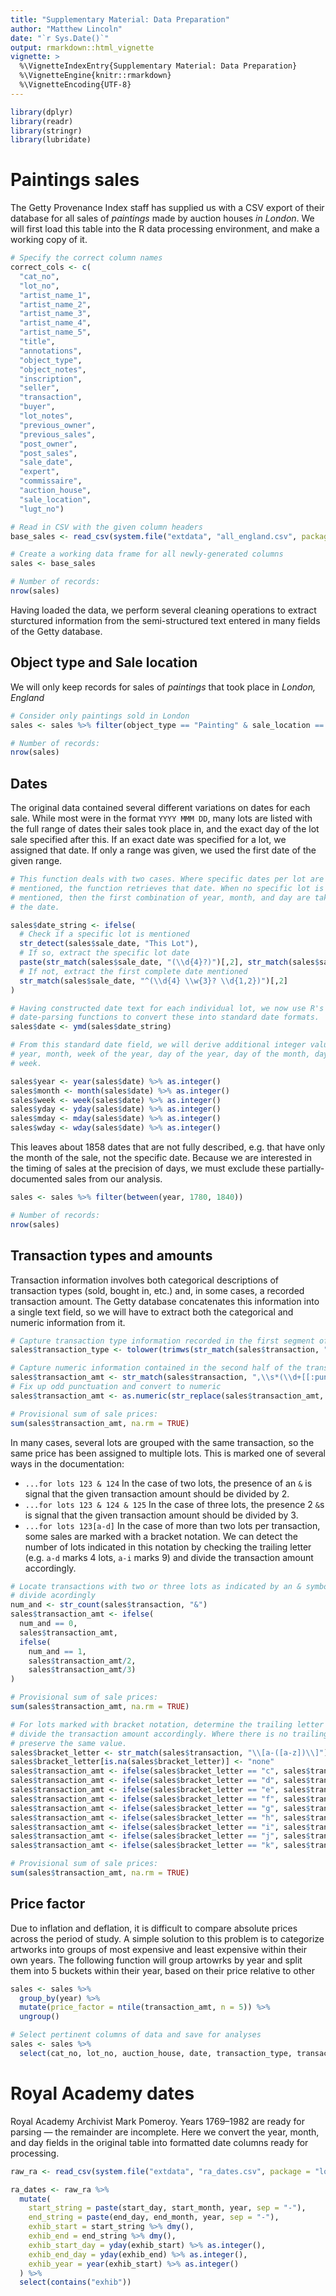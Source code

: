 ```yaml
---
title: "Supplementary Material: Data Preparation"
author: "Matthew Lincoln"
date: "`r Sys.Date()`"
output: rmarkdown::html_vignette
vignette: >
  %\VignetteIndexEntry{Supplementary Material: Data Preparation}
  %\VignetteEngine{knitr::rmarkdown}
  %\VignetteEncoding{UTF-8}
---
```

```r
library(dplyr)
library(readr)
library(stringr)
library(lubridate)
```

# Paintings sales

The Getty Provenance Index staff has supplied us with a CSV export of their
database for all sales of _paintings_ made by auction houses _in London_. We
will first load this table into the R data processing environment, and make a
working copy of it.

```r
# Specify the correct column names
correct_cols <- c(
  "cat_no",
  "lot_no",
  "artist_name_1",
  "artist_name_2",
  "artist_name_3",
  "artist_name_4",
  "artist_name_5",
  "title",
  "annotations",
  "object_type",
  "object_notes",
  "inscription",
  "seller",
  "transaction",
  "buyer",
  "lot_notes",
  "previous_owner",
  "previous_sales",
  "post_owner",
  "post_sales",
  "sale_date",
  "expert",
  "commissaire",
  "auction_house",
  "sale_location",
  "lugt_no")

# Read in CSV with the given column headers
base_sales <- read_csv(system.file("extdata", "all_england.csv", package = "londonauctions"), skip = 1, col_names = correct_cols, col_types = "cccccccccccccccccccccccccc")

# Create a working data frame for all newly-generated columns
sales <- base_sales

# Number of records:
nrow(sales)
```

Having loaded the data, we perform several cleaning operations to extract sturctured information from the semi-structured text entered in many fields of the Getty database.

## Object type and Sale location

We will only keep records for sales of _paintings_ that took place in _London, England_

```r
# Consider only paintings sold in London
sales <- sales %>% filter(object_type == "Painting" & sale_location == "London, England")

# Number of records:
nrow(sales)
```

## Dates

The original data contained several different variations on dates for each sale.
While most were in the format `YYYY MMM DD`, many lots are listed with the full
range of dates their sales took place in, and the exact day of the lot sale
specified after this. If an exact date was specified for a lot, we assigned that
date. If only a range was given, we used the first date of the given range.

```r
# This function deals with two cases. Where specific dates per lot are
# mentioned, the function retrieves that date. When no specific lot is
# mentioned, then the first combination of year, month, and day are taken to be
# the date.

sales$date_string <- ifelse(
  # Check if a specific lot is mentioned
  str_detect(sales$sale_date, "This Lot"),
  # If so, extract the specific lot date
  paste(str_match(sales$sale_date, "(\\d{4}?)")[,2], str_match(sales$sale_date, "This Lot: (.{6})")[,2], sep = " "),
  # If not, extract the first complete date mentioned
  str_match(sales$sale_date, "^(\\d{4} \\w{3}? \\d{1,2})")[,2]
)

# Having constructed date text for each individual lot, we now use R's
# date-parsing functions to convert these into standard date formats.
sales$date <- ymd(sales$date_string)

# From this standard date field, we will derive additional integer values for
# year, month, week of the year, day of the year, day of the month, day of the
# week.

sales$year <- year(sales$date) %>% as.integer()
sales$month <- month(sales$date) %>% as.integer()
sales$week <- week(sales$date) %>% as.integer()
sales$yday <- yday(sales$date) %>% as.integer()
sales$mday <- mday(sales$date) %>% as.integer()
sales$wday <- wday(sales$date) %>% as.integer()
```

This leaves about 1858 dates that are not fully described, e.g. that have only
the month of the sale, not the specific date. Because we are interested in the
timing of sales at the precision of days, we must exclude these
partially-documented sales from our analysis.

```r
sales <- sales %>% filter(between(year, 1780, 1840))

# Number of records:
nrow(sales)
```
  
## Transaction types and amounts

Transaction information involves both categorical descriptions of transaction
types (sold, bought in, etc.) and, in some cases, a recorded transaction amount.
The Getty database concatenates this information into a single text field, so we
will have to extract both the categorical and numeric information from it.

```r
# Capture transaction type information recorded in the first segment of the transaction column
sales$transaction_type <- tolower(trimws(str_match(sales$transaction, "^([A-Za-z ]+)")[,2]))

# Capture numeric information contained in the second half of the transaction column
sales$transaction_amt <- str_match(sales$transaction, ",\\s*(\\d+[[:punct:]]?\\d*)")[,2]
# Fix up odd punctuation and convert to numeric
sales$transaction_amt <- as.numeric(str_replace(sales$transaction_amt, "[[:punct:]]", "."))

# Provisional sum of sale prices:
sum(sales$transaction_amt, na.rm = TRUE)
```

In many cases, several lots are grouped with the same transaction, so the same
price has been assigned to multiple lots. This is marked one of several ways in
the documentation:

- `...for lots 123 & 124` In the case of two lots, the presence of an `&` is signal that the given transaction amount should be divided by 2.
- `...for lots 123 & 124 & 125` In the case of three lots, the presence 2 `&`s is signal that the given transaction amount should be divided by 3.
- `...for lots 123[a-d]` In the case of more than two lots per transaction, some sales are marked with a bracket notation. We can detect the number of lots indicated in this notation by checking the trailing letter (e.g. `a-d` marks 4 lots, `a-i` marks 9) and divide the transaction amount accordingly.

```r
# Locate transactions with two or three lots as indicated by an & symbol, and
# divide acordingly
num_and <- str_count(sales$transaction, "&")
sales$transaction_amt <- ifelse(
  num_and == 0,
  sales$transaction_amt,
  ifelse(
    num_and == 1,
    sales$transaction_amt/2,
    sales$transaction_amt/3)
)

# Provisional sum of sale prices:
sum(sales$transaction_amt, na.rm = TRUE)

# For lots marked with bracket notation, determine the trailing letter and 
# divide the transaction amount accordingly. Where there is no trailing letter,
# preserve the same value.
sales$bracket_letter <- str_match(sales$transaction, "\\[a-([a-z])\\]")[,2]
sales$bracket_letter[is.na(sales$bracket_letter)] <- "none"
sales$transaction_amt <- ifelse(sales$bracket_letter == "c", sales$transaction_amt/3, sales$transaction_amt)
sales$transaction_amt <- ifelse(sales$bracket_letter == "d", sales$transaction_amt/4, sales$transaction_amt)
sales$transaction_amt <- ifelse(sales$bracket_letter == "e", sales$transaction_amt/5, sales$transaction_amt)
sales$transaction_amt <- ifelse(sales$bracket_letter == "f", sales$transaction_amt/6, sales$transaction_amt)
sales$transaction_amt <- ifelse(sales$bracket_letter == "g", sales$transaction_amt/7, sales$transaction_amt)
sales$transaction_amt <- ifelse(sales$bracket_letter == "h", sales$transaction_amt/8, sales$transaction_amt)
sales$transaction_amt <- ifelse(sales$bracket_letter == "i", sales$transaction_amt/9, sales$transaction_amt)
sales$transaction_amt <- ifelse(sales$bracket_letter == "j", sales$transaction_amt/10, sales$transaction_amt)
sales$transaction_amt <- ifelse(sales$bracket_letter == "k", sales$transaction_amt/11, sales$transaction_amt)

# Provisional sum of sale prices:
sum(sales$transaction_amt, na.rm = TRUE)
```

## Price factor

Due to inflation and deflation, it is difficult to compare absolute prices
across the period of study. A simple solution to this problem is to categorize
artworks into groups of most expensive and least expensive within their own
years. The following function will group artowrks by year and split them into 5
buckets within their year, based on their price relative to other

```r
sales <- sales %>% 
  group_by(year) %>% 
  mutate(price_factor = ntile(transaction_amt, n = 5)) %>% 
  ungroup()
```

```r
# Select pertinent columns of data and save for analyses
sales <- sales %>% 
  select(cat_no, lot_no, auction_house, date, transaction_type, transaction_amt, year, month, week, yday, mday, wday, price_factor)
```

# Royal Academy dates

Royal Academy Archivist Mark Pomeroy. Years 1769--1982 are ready for parsing ---
the remainder are incomplete. Here we convert the year, month, and day fields in
the original table into formatted date columns ready for processing.

```r
raw_ra <- read_csv(system.file("extdata", "ra_dates.csv", package = "londonauctions"), col_types = "iiiii")

ra_dates <- raw_ra %>%
  mutate(
    start_string = paste(start_day, start_month, year, sep = "-"),
    end_string = paste(end_day, end_month, year, sep = "-"),
    exhib_start = start_string %>% dmy(),
    exhib_end = end_string %>% dmy(),
    exhib_start_day = yday(exhib_start) %>% as.integer(),
    exhib_end_day = yday(exhib_end) %>% as.integer(),
    exhib_year = year(exhib_start) %>% as.integer()
  ) %>%
  select(contains("exhib"))
```

